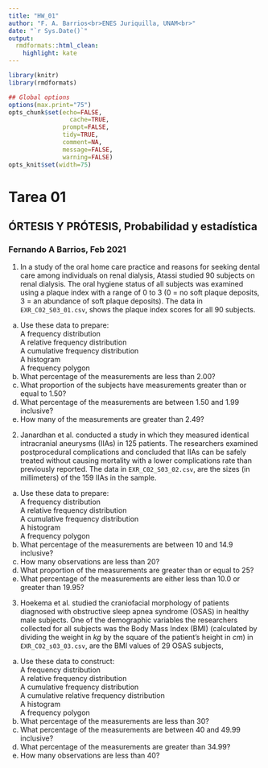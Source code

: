 ```yaml
---
title: "HW_01"
author: "F. A. Barrios<br>ENES Juriquilla, UNAM<br>"
date: "`r Sys.Date()`"
output:
  rmdformats::html_clean:
    highlight: kate
---
```



```r
library(knitr)
library(rmdformats)

## Global options
options(max.print="75")
opts_chunk$set(echo=FALSE,
	             cache=TRUE,
               prompt=FALSE,
               tidy=TRUE,
               comment=NA,
               message=FALSE,
               warning=FALSE)
opts_knit$set(width=75)
```

# Tarea 01
## ÓRTESIS Y PRÓTESIS, Probabilidad y estadística
### Fernando A Barrios, Feb 2021

1. In a study of the oral home care practice and reasons for seeking dental care among individuals on renal dialysis,
Atassi studied 90 subjects on renal dialysis. The oral hygiene status of all subjects was examined using a plaque index 
with a range of 0 to 3 (0 = no soft plaque deposits, 3 = an abundance of soft plaque deposits). The data in `EXR_C02_S03_01.csv`,
shows the plaque index scores for all 90 subjects.  
(a) Use these data to prepare:  
	A frequency distribution  
	A relative frequency distribution  
	A cumulative frequency distribution  
	A histogram  
	A frequency polygon  
(b) What percentage of the measurements are less than 2.00?  
(c) What proportion of the subjects have measurements greater than or equal to 1.50?  
(d) What percentage of the measurements are between 1.50 and 1.99 inclusive?  
(e) How many of the measurements are greater than 2.49?  

2. Janardhan et al. conducted a study in which they measured identical intracranial aneurysms (IIAs) in 125 patients. The 
researchers examined postprocedural complications and concluded that IIAs can be safely treated without causing mortality 
with a lower complications rate than previously reported.  The data in `EXR_C02_S03_02.csv`, are the sizes (in millimeters) 
of the 159 IIAs in the sample.  
(a) Use these data to prepare:  
	A frequency distribution  
	A relative frequency distribution  
	A cumulative frequency distribution  
	A histogram  
	A frequency polygon  
(b) What percentage of the measurements are between 10 and 14.9 inclusive?  
(c) How many observations are less than 20?  
(d) What proportion of the measurements are greater than or equal to 25?  
(e) What percentage of the measurements are either less than 10.0 or greater than 19.95?  

3. Hoekema et al. studied the craniofacial morphology of patients diagnosed with obstructive sleep apnea syndrome (OSAS) in 
healthy male subjects. One of the demographic variables the researchers collected for all subjects was the Body Mass Index (BMI)
(calculated by dividing the weight in *kg* by the square of the patient’s height in *cm*) in `EXR_C02_s03_03.csv`, are the BMI 
values of 29 OSAS subjects,  
(a) Use these data to construct:  
	A frequency distribution  
	A relative frequency distribution  
	A cumulative frequency distribution  
	A cumulative relative frequency distribution  
	A histogram  
	A frequency polygon  
(b) What percentage of the measurements are less than 30?  
(c) What percentage of the measurements are between 40 and 49.99 inclusive?  
(d) What percentage of the measurements are greater than 34.99?  
(e) How many observations are less than 40?  

